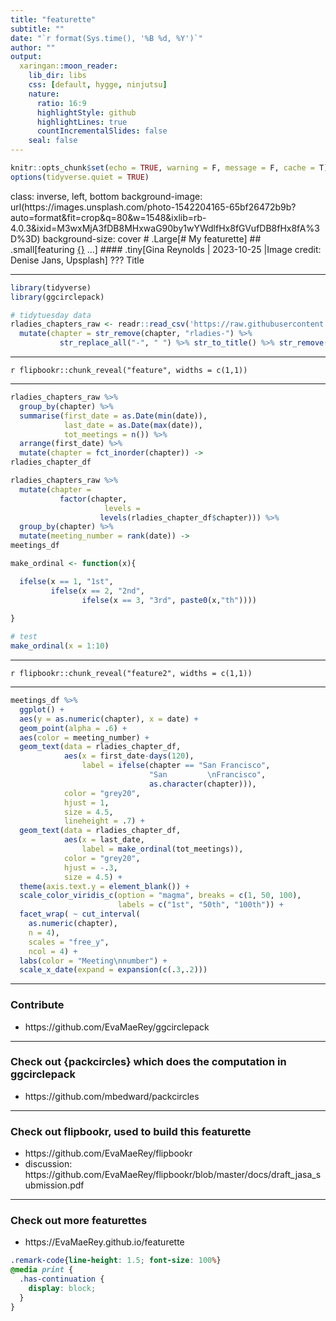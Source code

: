 ```yaml
---
title: "featurette"
subtitle: ""
date: "`r format(Sys.time(), '%B %d, %Y')`"
author: ""
output:
  xaringan::moon_reader:
    lib_dir: libs
    css: [default, hygge, ninjutsu]
    nature:
      ratio: 16:9
      highlightStyle: github
      highlightLines: true
      countIncrementalSlides: false
    seal: false
---
```





```r
knitr::opts_chunk$set(echo = TRUE, warning = F, message = F, cache = T)
options(tidyverse.quiet = TRUE)
```

class: inverse, left, bottom
background-image: url(https://images.unsplash.com/photo-1542204165-65bf26472b9b?auto=format&fit=crop&q=80&w=1548&ixlib=rb-4.0.3&ixid=M3wxMjA3fDB8MHxwaG90by1wYWdlfHx8fGVufDB8fHx8fA%3D%3D)
background-size: cover
# .Large[# My featurette]
## .small[featuring [{}]() ...]
#### .tiny[Gina Reynolds | 2023-10-25 |Image credit: Denise Jans, Upsplash]
???
Title 

---


```r
library(tidyverse)
library(ggcirclepack)

# tidytuesday data
rladies_chapters_raw <- readr::read_csv('https://raw.githubusercontent.com/rfordatascience/tidytuesday/master/data/2023/2023-11-21/rladies_chapters.csv') %>% 
  mutate(chapter = str_remove(chapter, "rladies-") %>% 
           str_replace_all("-", " ") %>% str_to_title() %>% str_remove("\\s+$")) 
```


---


`r flipbookr::chunk_reveal("feature", widths = c(1,1))`

---

```r
rladies_chapters_raw %>% 
  group_by(chapter) %>% 
  summarise(first_date = as.Date(min(date)),
            last_date = as.Date(max(date)),
            tot_meetings = n()) %>% 
  arrange(first_date) %>% 
  mutate(chapter = fct_inorder(chapter)) ->
rladies_chapter_df

rladies_chapters_raw %>% 
  mutate(chapter = 
           factor(chapter,
                     levels = 
                    levels(rladies_chapter_df$chapter))) %>% 
  group_by(chapter) %>% 
  mutate(meeting_number = rank(date)) ->
meetings_df

make_ordinal <- function(x){

  ifelse(x == 1, "1st",
         ifelse(x == 2, "2nd",
                ifelse(x == 3, "3rd", paste0(x,"th"))))

}
 
# test
make_ordinal(x = 1:10)
```


---


`r flipbookr::chunk_reveal("feature2", widths = c(1,1))`

---

```r
meetings_df %>% 
  ggplot() + 
  aes(y = as.numeric(chapter), x = date) + 
  geom_point(alpha = .6) + 
  aes(color = meeting_number) +
  geom_text(data = rladies_chapter_df,
            aes(x = first_date-days(120), 
                label = ifelse(chapter == "San Francisco", 
                               "San         \nFrancisco",
                               as.character(chapter))),
            color = "grey20",
            hjust = 1,
            size = 4.5, 
            lineheight = .7) +
  geom_text(data = rladies_chapter_df,
            aes(x = last_date, 
                label = make_ordinal(tot_meetings)),
            color = "grey20",
            hjust = -.3,
            size = 4.5) +
  theme(axis.text.y = element_blank()) + 
  scale_color_viridis_c(option = "magma", breaks = c(1, 50, 100), 
                        labels = c("1st", "50th", "100th")) + 
  facet_wrap( ~ cut_interval(
    as.numeric(chapter), 
    n = 4), 
    scales = "free_y", 
    ncol = 4) + 
  labs(color = "Meeting\nnumber") + 
  scale_x_date(expand = expansion(c(.3,.2)))
```


---

### Contribute

- https://github.com/EvaMaeRey/ggcirclepack

---



### Check out {packcircles} which does the computation in ggcirclepack

- https://github.com/mbedward/packcircles

---

### Check out flipbookr, used to build this featurette

- https://github.com/EvaMaeRey/flipbookr
- discussion: https://github.com/EvaMaeRey/flipbookr/blob/master/docs/draft_jasa_submission.pdf 

---

### Check out more featurettes

- https://EvaMaeRey.github.io/featurette




```css
.remark-code{line-height: 1.5; font-size: 100%}
@media print {
  .has-continuation {
    display: block;
  }
}
```

